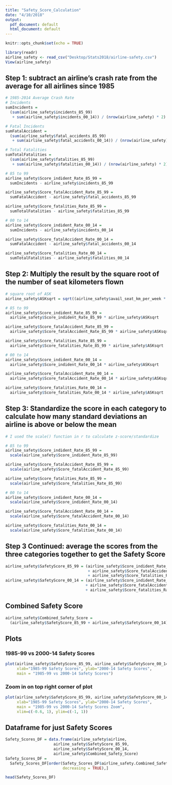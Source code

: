 ```yaml
---
title: "Safety_Score_Calculation"
date: "4/10/2018"
output:
  pdf_document: default
  html_document: default
---
```


```r
knitr::opts_chunk$set(echo = TRUE)
```

```r
library(readr)
airline_safety <- read_csv("Desktop/Stats2018/airline-safety.csv")
View(airline_safety)
```

## Step 1: subtract an airline’s crash rate from the average for all airlines since 1985
```r
# 1985-2014 Average Crash Rate
# Incidents
sumIncidents = 
  (sum(airline_safety$incidents_85_99) 
   + sum(airline_safety$incidents_00_14)) / (nrow(airline_safety) * 2)

# Fatal Incidents
sumFatalAccident = 
  (sum(airline_safety$fatal_accidents_85_99) 
   + sum(airline_safety$fatal_accidents_00_14)) / (nrow(airline_safety) * 2)

# Total Fatalities
sumTotalFatalities = 
  (sum(airline_safety$fatalities_85_99) 
   + sum(airline_safety$fatalities_00_14)) / (nrow(airline_safety) * 2)

# 85 to 99
airline_safety$Score_indident_Rate_85_99 = 
  sumIncidents - airline_safety$incidents_85_99 

airline_safety$Score_fatalAccident_Rate_85_99 = 
  sumFatalAccident - airline_safety$fatal_accidents_85_99

airline_safety$Score_fatalities_Rate_85_99 = 
  sumTotalFatalities - airline_safety$fatalities_85_99

# 00 to 14
airline_safety$Score_indident_Rate_00_14 = 
  sumIncidents - airline_safety$incidents_00_14

airline_safety$Score_fatalAccident_Rate_00_14 = 
  sumFatalAccident - airline_safety$fatal_accidents_00_14

airline_safety$Score_fatalities_Rate_00_14 = 
  sumTotalFatalities - airline_safety$fatalities_00_14
```

## Step 2: Multiply the result by the square root of the number of seat kilometers flown
```r
# square root of ASK
airline_safety$ASKsqrt = sqrt((airline_safety$avail_seat_km_per_week * 52 * 15))

# 85 to 99
airline_safety$Score_indident_Rate_85_99 = 
  airline_safety$Score_indident_Rate_85_99 * airline_safety$ASKsqrt

airline_safety$Score_fatalAccident_Rate_85_99 = 
  airline_safety$Score_fatalAccident_Rate_85_99 * airline_safety$ASKsqrt

airline_safety$Score_fatalities_Rate_85_99 = 
  airline_safety$Score_fatalities_Rate_85_99 * airline_safety$ASKsqrt

# 00 to 14
airline_safety$Score_indident_Rate_00_14 = 
  airline_safety$Score_indident_Rate_00_14 * airline_safety$ASKsqrt

airline_safety$Score_fatalAccident_Rate_00_14 = 
  airline_safety$Score_fatalAccident_Rate_00_14 * airline_safety$ASKsqrt

airline_safety$Score_fatalities_Rate_00_14 = 
  airline_safety$Score_fatalities_Rate_00_14 * airline_safety$ASKsqrt
```

## Step 3: Standardize the score in each category to calculate how many standard deviations an airline is above or below the mean
```r
# I used the scale() function in r to calculate z-score/standardize

# 85 to 99
airline_safety$Score_indident_Rate_85_99 = 
  scale(airline_safety$Score_indident_Rate_85_99)

airline_safety$Score_fatalAccident_Rate_85_99 = 
  scale(airline_safety$Score_fatalAccident_Rate_85_99)

airline_safety$Score_fatalities_Rate_85_99 = 
  scale(airline_safety$Score_fatalities_Rate_85_99)

# 00 to 14
airline_safety$Score_indident_Rate_00_14 = 
  scale(airline_safety$Score_indident_Rate_00_14)

airline_safety$Score_fatalAccident_Rate_00_14 = 
  scale(airline_safety$Score_fatalAccident_Rate_00_14)

airline_safety$Score_fatalities_Rate_00_14 = 
  scale(airline_safety$Score_fatalities_Rate_00_14)
```

## Step 3 Continued: average the scores from the three categories together to get the Safety Score
```r
airline_safety$SafetyScore_85_99 = (airline_safety$Score_indident_Rate_85_99 
                                    + airline_safety$Score_fatalAccident_Rate_85_99 
                                    + airline_safety$Score_fatalities_Rate_85_99) / 3
airline_safety$SafetyScore_00_14 = (airline_safety$Score_indident_Rate_00_14
                                   + airline_safety$Score_fatalAccident_Rate_00_14
                                   + airline_safety$Score_fatalities_Rate_00_14) / 3
```

## Combined Safety Score
```r
airline_safety$Combined_Safety_Score = 
  (airline_safety$SafetyScore_85_99 + airline_safety$SafetyScore_00_14) / 2
```

## Plots

### 1985-99 vs 2000-14 Safety Scores
```r
plot(airline_safety$SafetyScore_85_99, airline_safety$SafetyScore_00_14, 
     xlab="1985-99 Safety Scores", ylab="2000-14 Safety Scores", 
     main = "1985-99 vs 2000-14 Safety Scores")
```

### Zoom in on top right corner of plot
```r
plot(airline_safety$SafetyScore_85_99, airline_safety$SafetyScore_00_14, 
     xlab="1985-99 Safety Scores", ylab="2000-14 Safety Scores", 
     main = "1985-99 vs 2000-14 Safety Scores Zoom", 
     xlim=c(-0.6, 1), ylim=c(-1, 1))
```


## Dataframe for just Safety Scores
```r
Safety_Scores_DF = data.frame(airline_safety$airline, 
                     airline_safety$SafetyScore_85_99, 
                     airline_safety$SafetyScore_00_14, 
                     airline_safety$Combined_Safety_Score)
Safety_Scores_DF = 
  Safety_Scores_DF[order(Safety_Scores_DF$airline_safety.Combined_Safety_Score,
                         decreasing = TRUE),]

head(Safety_Scores_DF)
```

